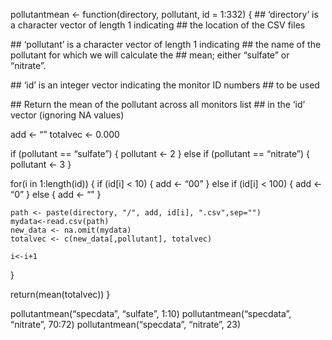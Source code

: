 

pollutantmean <- function(directory, pollutant, id = 1:332) {
  ## 'directory' is a character vector of length 1 indicating
  ## the location of the CSV files
        
  ## 'pollutant' is a character vector of length 1 indicating
  ## the name of the pollutant for which we will calculate the
  ## mean; either "sulfate" or "nitrate". 

  ## 'id' is an integer vector indicating the monitor ID numbers
  ## to be used

  ## Return the mean of the pollutant across all monitors list
  ## in the 'id' vector (ignoring NA values)
  
  add <- ""
  totalvec <- 0.000
  
  if (pollutant == "sulfate") {
    pollutant <- 2
  }
  else if (pollutant == "nitrate") {
    pollutant <- 3
  }
  
  for(i in 1:length(id)) {
    if (id[i] < 10) {
      add <- "00"
    } else if (id[i] < 100) {
      add <- "0"
    } else {
      add <- ""
    }
    
    path <- paste(directory, "/", add, id[i], ".csv",sep="")
    mydata<-read.csv(path)
    new_data <- na.omit(mydata)
    totalvec <- c(new_data[,pollutant], totalvec)
    
    i<-i+1
  }
  
  return(mean(totalvec))
}

pollutantmean("specdata", "sulfate", 1:10)
pollutantmean("specdata", "nitrate", 70:72)
pollutantmean("specdata", "nitrate", 23)
